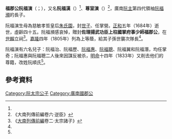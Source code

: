 {{Distinguish2|太王阮潢第四子[[阮演|阮演]]}}
'''福郡公阮福演'''（{{vie|v='''Phúc Quận Công Nguyễn Phúc Diễn'''|hn=福郡公阮福演}}；{{bd|1640年||1684年||catIdx=R阮}}），又名'''阮福漢'''（{{vie|v='''Nguyễn Phúc Hán'''|hn=阮福漢}}）<ref name=sat/>、'''尊室演'''（{{vie|v='''Tôn Thất Diễn'''|hn=尊室演}}）<ref>《大南列傳前編卷六·逆臣》</ref>，廣南[[阮主|阮主]]第四代領袖[[阮福瀕|阮福瀕]]的長子。

阮福演生母為慈敏孝哲皇后[[朱氏園|朱氏園]]，封[[世子|世子]]、任掌營。[[正和_(越南)|正和]]五年（1684年）逝世，虛齡四十五。阮福瀕感哀悼，贈封'''佐理揚武功臣上柱國掌府事少師福郡公'''，在[[世賴|世賴]]立祠<ref name=sat>《[[大南實錄|大南列傳前編]]卷二·太宗諸子》</ref>。[[嘉隆|嘉隆]]四年（1805年）列為上等蔭，給其子孫世襲次隊長<ref name=sat/>。

阮福演有六名兒子：阮福治、阮福歷、[[阮福惠|阮福惠]]、[[阮福聰|阮福聰]]、阮福翼和阮福潛，均任掌奇；阮福惠與阮福聰二人後來因謀反被杀，[[明命|明命]]十四年（1833年）又削去他们的尊籍，改姓阮順氏<ref name=sat/>。

==參考資料==
{{reflist}}

[[Category:阮太宗公子|Category:阮太宗公子]]
[[Category:廣南國郡公|Category:廣南國郡公]]